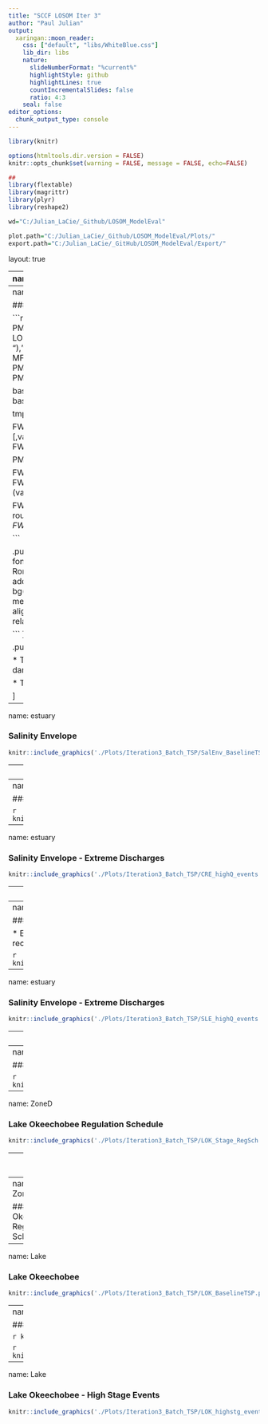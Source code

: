 ```yaml
---
title: "SCCF LOSOM Iter 3"
author: "Paul Julian"
output:
  xaringan::moon_reader:
    css: ["default", "libs/WhiteBlue.css"]
    lib_dir: libs
    nature:
      slideNumberFormat: "%current%" 
      highlightStyle: github
      highlightLines: true
      countIncrementalSlides: false
      ratio: 4:3
    seal: false
editor_options: 
  chunk_output_type: console
---
```


```r
library(knitr)

options(htmltools.dir.version = FALSE)
knitr::opts_chunk$set(warning = FALSE, message = FALSE, echo=FALSE)

##
library(flextable)
library(magrittr)
library(plyr)
library(reshape2)

wd="C:/Julian_LaCie/_Github/LOSOM_ModelEval"

plot.path="C:/Julian_LaCie/_Github/LOSOM_ModelEval/Plots/"
export.path="C:/Julian_LaCie/_GitHub/LOSOM_ModelEval/Export/"
```

layout: true

<div class="my-footer">
<span>  </span>
</div>

---
name: title
class: left, middle

### Lake Okeechobee System Operating Manual


.pull-left[
#### Iteration 3 - Phase 2 Batch Analysis

*Sanibel-Captiva Conservation Foundation*

*Conservancy of Southwest Florida*

**DRAFT** - `r paste(format(as.Date("2021-11-16"),"%B %d, %Y"),"<br>(Updated:", format(as.Date(Sys.Date()),"%B %d, %Y"),")")`

]
<!-- this ends up being the title slide since seal = FALSE-->
  
.pull-right[
```r
    knitr::include_graphics('./Plots/SCCF Logo knockout_c.png')
```
    
```r
    knitr::include_graphics('./Plots/ConSWFL.jpeg')
```
    
]


```r
# devtools::install_github("gadenbuie/xaringanExtra")
# xaringanExtra::use_webcam()
xaringanExtra::use_tile_view()
# xaringanExtra::use_scribble()
```
.footnote[
<!-- Paul Julian PhD<br>[`r fontawesome::fa("fas fa-envelope")`](mailto: pjulian@sccf.org) .small[pjulian@sccf.org] -->

.small[Use cursor keys for navigation, press .red["O"] for a slide .red[O]verview]

```r
bsplus::bs_button(
    label = "Download PDF Version",
    button_type = "primary",
    button_size = "small") %>%
    htmltools::a(
      href = "https://sccf-tech.github.io/slides/LOSOM/SCCF_iter3_p1_tsp.pdf"
      )
```
]

---
name: table


### Iteration 3 - Phase 2

```r
vars=c(paste0("PM",c(30,31,37,38,36,80,81,86,87,85,79,117,88,40,39,20,5,6)),"total.pen")
PM.xwalk=data.frame(PM=vars,
                    Descript=c(paste("CRE",c("Low","Optimum","Stress from LOK","Damaging from LOK","Extreme"),sep=" - "),
                               paste("SLE",c("Low","Optimum","Stress from LOK","Damaging from LOK","Extreme"),sep=" - "),"CRE - Months >6500 cfs","SLE - Months >4000 cfs",
                               "S308 Regulatory Flow","S77 Regulatory Flow","CRE MFL","LOK MFL","LOK >17 Ft","LOK >16 Ft","LOK - Total Stage Envelope Penalty"))
PM.xwalk$Descript2=with(PM.xwalk,paste0(Descript," (",ifelse(PM=="total.pen","PM10+PM11",PM),")"))
PM.xwalk$variable=paste0(PM.xwalk$PM,".FWO")

base.tsp=read.csv(paste0(export.path,"Iteration3/Iter3P2_tsp.csv"))
base.tsp[,2:ncol(base.tsp)]=sapply(base.tsp[,2:ncol(base.tsp)],FUN=function(x) as.numeric(sub("%","",x)))

tmp.dat=subset(base.tsp,Index%in%c("CC","260467"))

FWO.compare=data.frame(Index=tmp.dat$Index)
for(i in 1:length(vars)){
FWO.val=subset(base.tsp,Index=="NA25")[,vars[i]]
val=((tmp.dat[,vars[i]]-FWO.val)/FWO.val)*100
tmp=data.frame(val=val)
colnames(tmp)=paste0(vars[i],".FWO")
FWO.compare=cbind(FWO.compare,tmp)
}
# FWO.compare

PM.xwalk2=subset(PM.xwalk,!(variable%in%c(paste0("PM",c(39,20,5,6),".FWO"))))

FWO.compare2=reshape2::melt(FWO.compare,id.vars="Index")
FWO.compare2=merge(FWO.compare2,PM.xwalk[,c("variable","Descript2")])
FWO.compare2=subset(FWO.compare2,!(variable%in%c(paste0("PM",c(39,20,5,6),".FWO"))))

FWO.compare2.xtab=reshape2::dcast(FWO.compare2,Descript2~Index,value.var = "value",fun.aggregate=function(x) round(mean(x),1))
FWO.compare2.xtab=FWO.compare2.xtab[,c("Descript2",tmp.dat$Index)]
FWO.compare2.xtab=FWO.compare2.xtab[match(PM.xwalk2$Descript2,FWO.compare2.xtab$Descript2),]

```

.pull-left[
```r
FWO.compare2.xtab%>%
  flextable()%>%
  padding(padding=1,part="all")%>%
  fontsize(size=7,part="body")%>%
  fontsize(size=8,part="header")%>%
  font(fontname="Times New Roman",part="all")%>%
  autofit()%>%
  set_header_labels("Descript2"="Performance Measure")%>%
  add_header("CC"="Model Index",
             "260467"="Model Index")%>%
  bg(i=~Descript2%in%subset(PM.xwalk,PM%in%c(paste0("PM",c(31,37,38,86,87,88))))$Descript2,j=3,bg="yellow")%>%
  merge_h(part="header")%>%
  align(align="center",part="header")%>%
  align(align="center",part="all")%>%
  align(j=1,align="left",part="all")%>%
  footnote(j=1,part="header",ref_symbols = "",value=as_paragraph("Percent Difference relative to FWO (NA25)"))%>%
  font(fontname="Times New Roman",part="all")

```
]

.pull-right[

* The selected plan (Model Index 260467) provides substantial reduction in SLE regulatory discharges, SLE stress and damaging from the Lake salinity envelope counts.

* This plan also increases CRE optimum and reduces CRE stress and damaging from the Lake salinity envelope counts.

]
---
name: estuary


### Salinity Envelope

```r

knitr::include_graphics('./Plots/Iteration3_Batch_TSP/SalEnv_BaselineTSP.png')
```

---
name: estuary


### Salinity Envelope - Baselines

```r

knitr::include_graphics('./Plots/Iteration3_Batch_TSP/SalEnv_BaselinePerDiff.png')
```

---
name: estuary


### Salinity Envelope - Extreme Discharges

```r

knitr::include_graphics('./Plots/Iteration3_Batch_TSP/Est_mo_extreme_cnt.png')
```

---
name: estuary


### Salinity Envelope - Extreme Discharges

```r

knitr::include_graphics('./Plots/Iteration3_Batch_TSP/CRE_highQ_events.png')
```

---
name: estuary


### Salinity Envelope - Extreme Discharges

```r

knitr::include_graphics('./Plots/Iteration3_Batch_TSP/CRE_highQ_events_TSP.png')
```

* Based on daily discharges >6500 cfs
* Can have more counts of LOK events/duration than Basin + LOK (see event >90 days)

---
name: estuary


### Salinity Envelope - Extreme Discharges

* Example of >90 Day (106 days) extreme event observed in the simulation period of record.

```r

knitr::include_graphics('./Plots/Iteration3_Batch_TSP/CRE_highQ_event1998_TSP.png')
```


---
name: estuary


### Salinity Envelope - Extreme Discharges

```r

knitr::include_graphics('./Plots/Iteration3_Batch_TSP/SLE_highQ_events.png')
```

---
name: reg flow

### Regulatory Discharges

```r

knitr::include_graphics('./Plots/Iteration3_Batch_TSP/AvgFloodControl_BaselineTSP.png')
```

---
name: reg flow


### Regulatory Discharges

```r

knitr::include_graphics('./Plots/Iteration3_Batch_TSP/Lakedischarge_Annualmean.png')
```

---
name: ZoneD

### Lake Okeechobee Regulation Schedule
```r

knitr::include_graphics('./Plots/Iteration3_Batch_TSP/LOK_Stage_RegSch.png')
```

---
name: ZoneD

### Lake Okeechobee Regulation Schedule
```r

knitr::include_graphics('./Plots/Iteration3_Batch_TSP/TSP_S79Q_zones.png')
```

---
name: ZoneD

### Lake Okeechobee Regulation Schedule
```r

knitr::include_graphics('./Plots/Iteration3_Batch_TSP/TSP_S80Q_zones.png')
```


---
name: Lake


### Lake Okeechobee

```r

knitr::include_graphics('./Plots/Iteration3_Batch_TSP/LOK_BaselineTSP.png')
```

---
name: Lake


### Lake Okeechobee

```r

knitr::include_graphics('./Plots/Iteration3_Batch_TSP/LOK_GT17_timeline.png')
```

```r

knitr::include_graphics('./Plots/Iteration3_Batch_TSP/LOK_GT17_recurrance.png')
```

---
name: Lake


### Lake Okeechobee - High Stage Events

```r

knitr::include_graphics('./Plots/Iteration3_Batch_TSP/LOK_highstg_events.png')
```
